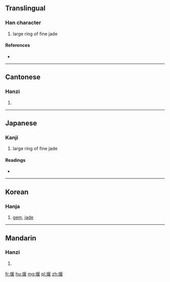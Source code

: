 ==Translingual==

===Han character===
{{Han char|rn=96|rad=玉|as=09|sn=13|four=12147|canj=MGBME}}

# large ring of fine jade

====References====
* {{Han ref|kx=0737.200|dkj=21122|dj=1148.200|hdz=21127.100|uh=7457|ud=29783|bh=DEB6|bd=57014}}

----

==Cantonese==

===Hanzi===
{{yue-hanzi|jyut=|y=yun6}}

# {{defn|lang=yue|sort=玉09}}

----

==Japanese==

===Kanji===
{{ja-kanji|grade=|rs=玉09}}

# large ring of fine jade

====Readings====
* {{ja-readings|on=[[えん]] (en), [[おん]] (on), [[かん]] (kan), [[げん]] (gen)|kun=|nanori=}}

----

==Korean==

===Hanja===
{{ko-hanja|hangeul=원|eumhun=|rv=won|mr=wŏn|y=wen}}

# [[gem]], [[jade]]

----

==Mandarin==

===Hanzi===
{{cmn-hanzi|pin=[[yuàn]] ([[yuan4]])|wg=yüan<sup>4</sup>}}

# {{defn|lang=cmn|sort=玉09}}

[[fr:瑗]]
[[hu:瑗]]
[[mg:瑗]]
[[pl:瑗]]
[[zh:瑗]]